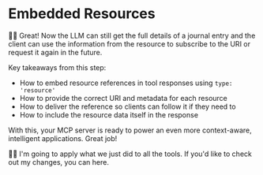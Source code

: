 # Embedded Resources

<EpicVideo url="https://www.epicai.pro/workshops/day-1-2-mcp-fundamentals/embedded-resources~07e0z/solution" />

👨‍💼 Great! Now the LLM can still get the full details of a journal entry and the
client can use the information from the resource to subscribe to the URI or
request it again in the future.

Key takeaways from this step:

- How to embed resource references in tool responses using `type: 'resource'`
- How to provide the correct URI and metadata for each resource
- How to deliver the reference so clients can follow it if they need to
- How to include the resource data itself in the response

With this, your MCP server is ready to power an even more context-aware,
intelligent applications. Great job!

🧝‍♀️ I'm going to apply what we just did to all the tools. If you'd like to
check out my changes, you can <NextDiffLink>here</NextDiffLink>.
